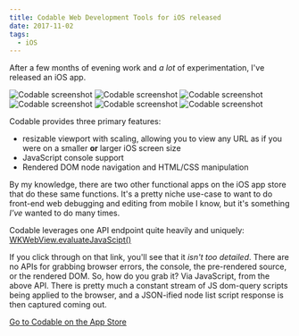 ```yaml
---
title: Codable Web Development Tools for iOS released
date: 2017-11-02
tags:
  - iOS
---
```


After a few months of evening work and *a lot* of experimentation, I've released an iOS app.

![Codable screenshot](./codable-1-0-1.jpg)
![Codable screenshot](./codable-1-0-2.jpg)
![Codable screenshot](./codable-1-0-3.jpg)
![Codable screenshot](./codable-1-0-4.jpg)
![Codable screenshot](./codable-1-0-6.jpg)
![Codable screenshot](./codable-1-0-7.jpg)

Codable provides three primary features:
- resizable viewport with scaling, allowing you to view any URL as if you were on a smaller **or** larger iOS screen size
- JavaScript console support
- Rendered DOM node navigation and HTML/CSS manipulation

By my knowledge, there are two other functional apps on the iOS app store that do these same functions. It's a pretty niche use-case to want to do front-end web debugging and editing from mobile I know, but it's something *I've* wanted to do many times.

Codable leverages one API endpoint quite heavily and uniquely: [WKWebView.evaluateJavaScipt()](https://developer.apple.com/documentation/webkit/wkwebview/1415017-evaluatejavascript)

If you click through on that link, you'll see that it *isn't too detailed*. There are no APIs for grabbing browser errors, the console, the pre-rendered source, or the rendered DOM. So, how do you grab it? Via JavaScript, from the above API. There is pretty much a constant stream of JS dom-query scripts being applied to the browser, and a JSON-ified node list script response is then captured coming out.

[Go to Codable on the App Store](http://appstore.com/codable)
